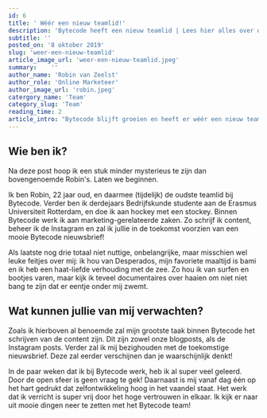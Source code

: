 ```yaml
---
id: 6
title: ' Wéér een nieuw teamlid!'
description: 'Bytecode heeft een nieuw teamlid | Lees hier alles over onze nieuwe aanwinst, van haar werkzaamheden tot aan onbelangrijke feitjes'
subtitle: ''
posted_on: '8 oktober 2019'
slug: 'weer-een-nieuw-teamlid'
article_image_url: 'weer-een-nieuw-teamlid.jpeg'
summary:    ''
author_name: 'Robin van Zeelst'
author_role: 'Online Marketeer'
author_image_url: 'robin.jpeg'
catergory_name: 'Team'
category_slug: 'Team'
reading_time: 2
article_intro: "Bytecode blijft groeien en heeft er wéér een nieuw teamlid bij! Deze bedrijfsfeut staat bekend onder de naam Robin van Zeelst. Als we het internet mogen geloven, gaat de naam 'Robin' gepaard met de beschrijving 'briljant'. Dit is dan ook te zien aan de Robin’s die we door de eeuwen heen tegengekomen zijn. Als je een echte ‘How I met your mother’ fan bent, ben je vast bekend met Robin Scherbatsky: een whisky drinkende en sigaar rokende vrouw, met ook nog eens een rijk verleden als popster. Of wat dacht je van de robot van Bassie en Adriaan, die voor altijd in onze jeugdherinneringen blijft voortleven? Het heldhaftige hulpje van Batman? En tot slot misschien wel de bekendste... Robin Hood! Volgens de middeleeuwse legendes stal hij het geld van de rijken, en gaf dit aan de armen. Wat een held!"
---
```


Wie ben ik?
----------------------------------------------
Na deze post hoop ik een stuk minder mysterieus te zijn dan bovengenoemde Robin's. Laten we beginnen.

Ik ben Robin, 22 jaar oud, en daarmee (tijdelijk) de oudste teamlid bij Bytecode. Verder ben ik derdejaars Bedrijfskunde studente aan de Erasmus Universiteit Rotterdam, en doe ik aan hockey met een stockey. Binnen Bytecode werk ik aan marketing-gerelateerde zaken. Zo schrijf ik content, beheer ik de Instagram en zal ik jullie in de toekomst voorzien van een mooie Bytecode nieuwsbrief!

Als laatste nog drie totaal niet nuttige, onbelangrijke, maar misschien wel leuke feitjes over mij: ik hou van Desperados, mijn favoriete maaltijd is bami en ik heb een haat-liefde verhouding met de zee. Zo hou ik van surfen en bootjes varen, maar kijk ik teveel documentaires over haaien om niet niet bang te zijn dat er eentje onder mij zwemt.

Wat kunnen jullie van mij verwachten?
----------------------------------------------
Zoals ik hierboven al benoemde zal mijn grootste taak binnen Bytecode het schrijven van de content zijn. Dit zijn zowel onze blogposts, als de Instagram posts. Verder zal ik mij bezighouden met de toekomstige nieuwsbrief. Deze zal eerder verschijnen dan je waarschijnlijk denkt!

In de paar weken dat ik bij Bytecode werk, heb ik al super veel geleerd. Door de open sfeer is geen vraag te gek! Daarnaast is mij vanaf dag één op het hart gedrukt dat zelfontwikkeling hoog in het vaandel staat. Het werk dat ik verricht is super vrij door het hoge vertrouwen in elkaar. Ik kijk er naar uit mooie dingen neer te zetten met het Bytecode team!
